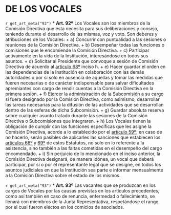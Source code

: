 # DE LOS VOCALES

`r get_art_meta("92")`
* **Art. 92º**
Los Vocales son los miembros de la Comisión Directiva que ésta necesita para sus deliberaciones y consejo, teniendo durante el desarrollo de las mismas, voz y voto. Son deberes y atribuciones de los Vocales:
    + a) Concurrir con puntualidad a las sesiones o reuniones de la Comisión Directiva.
    + b) Desempeñar todas las funciones o comisiones que le encomiende la Comisión Directiva.
    + c) Participar activamente en la vida de la Institución, interesándose en todos sus asuntos.
    + d) Solicitar al Presidente que convoque a sesión de Comisión Directiva de acuerdo al [artículo 68º](#art68) inciso h.
    + e) Hacer guardar el orden en las dependencias de la Institución en colaboración con las demás autoridades o por sí solo en ausencia de aquellas y tomar las medidas que fueren necesarias o de carácter indispensable para salvar dificultades apremiantes con cargo de rendir cuentas a la Comisión Directiva en la primera sesión.
    + f) Ejercer la administración de la Subcomisión a su cargo si fuera designado por la Comisión Directiva, como asimismo, desarrollar las tareas necesarias para la difusión de las actividades que se desarrollan dentro de las esferas de dicha Subcomisión.
    + g) Guardar absoluta reserva sobre cualquier asunto tratado durante las sesiones de la Comisión Directiva o Subcomisiones que integraren.
    + h) Los Vocales tienen la obligación de cumplir con las funciones específicas que les asigne la Comisión Directiva, acorde a lo establecido por el [artículo 59º](#art59); en caso de no hacerlo, serán pasibles de aplicarles las sanciones que establecen los [artículos 66º](#art66) y [69º](#art69) de estos Estatutos, no solo en lo referente a la asistencia, sino también a las faltas cometidas en el desempeño del cargo encomendado.
    + i) Sin perjuicio de lo mencionado en el inciso anterior, la Comisión Directiva designará, de manera idónea, un vocal que deberá participar, por sí o por el representante legal que se designe, en todos los asuntos judiciales en que la Institución sea parte e informar mensualmente a la Comisión Directiva sobre el estado de los mismos.

`r get_art_meta("93")`
* **Art. 93º**
Las vacantes que se produzcan en los cargos de Vocales por las causas previstas en los artículos precedentes, como así también en caso de renuncia, enfermedad o fallecimiento, se llenará con miembros de la Junta Representativa, respetándose el rango por el cual fueron electos en los comicios de asociados.
